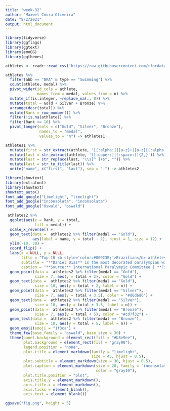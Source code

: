 ```yaml
---
title: "week-32"
author: "Maxwel Coura Oliveira"
date: "8/2/2021"
output: html_document
---
```



```r
library(tidyverse)
library(ggflags)
library(ggtext)
library(emoGG)
library(ggthemes)
```



```r
athletes <- readr::read_csv('https://raw.githubusercontent.com/rfordatascience/tidytuesday/master/data/2021/2021-08-03/athletes.csv')
```


```r
athletes %>% 
  filter(abb == "BRA" & type == "Swimming") %>% 
  count(athlete, medal) %>% 
  pivot_wider(id_cols = athlete,
              names_from = medal, values_from = n) %>% 
  mutate_if(is.integer, ~replace_na(., 0)) %>% 
  mutate(total = Gold + Silver + Bronze) %>% 
  arrange(desc(total)) %>% 
  mutate(Rank = row_number()) %>% 
  filter(!is.na(athlete)) %>% 
  filter(Rank <= 10) %>% 
  pivot_longer(cols = c("Gold", "Silver", "Bronze"), 
               names_to = "medal", 
               values_to = "n") -> athletes1
```



```r
athletes1 %>% 
  mutate(first = str_extract(athlete, '[[:alpha:]][a-z]+|[a-z][[:alpha:]]+')) %>% 
  mutate(last = str_extract(athlete, '([:upper:]|[:space:]){2,}')) %>% 
  mutate(last = str_replace(last, "\\s[^ ]+$", "")) %>% 
  mutate(last = str_to_title(last)) %>% 
  unite("name", c("first", "last"), sep = " ") -> athletes2
```


```r
library(showtext)
library(extrafont)
library(showtext)
showtext_auto()
font_add_google("Limelight", "limelight")
font_add_google("Inconsolata", "inconsolata")
font_add_google("Oswald", "oswald")
```


```r
 athletes2 %>% 
  ggplot(aes(x = Rank, y = total, 
             fill = medal)) +
  scale_x_reverse() + 
  geom_text(data =  athletes2 %>% filter(medal == "Gold"),
            aes(label = name, y = total - 2), hjust = 1, size = 12) +
  ylim(-10, 30) +
  coord_flip() +
  labs(x = NULL, y = NULL,
       title = "Top 10 <b style='color:#009C3B;'>Brazilian</b> athletes at the Paralympic Swimming",
       subtitle = "**Daniel Dias** is the most decorated paralympian with **24** medals",
       caption = "**Source:** International Paralympic Committee | **Figure:** @maxwelco") +
  geom_point(data =  athletes2 %>% filter(medal == "Gold"), 
             size = 7, aes(y = total + 2), color = "Gold") +
  geom_text(data =  athletes2 %>% filter(medal == "Gold"), 
             size = 10, aes(y = total + 2, label = n)) +
  geom_point(data =  athletes2 %>% filter(medal == "Silver"), 
             size = 7, aes(y = total + 3.5), color = "#d6d6d6") +
  geom_text(data =  athletes2 %>% filter(medal == "Silver"), 
             size = 10, aes(y = total + 3.5, label = n)) +
  geom_point(data =  athletes2 %>% filter(medal == "Bronze"), 
             size = 7, aes(y = total + 5), color = "#cd7f32") +
  geom_text(data =  athletes2 %>% filter(medal == "Bronze"), 
             size = 10, aes(y = total + 5, label = n)) +
  geom_emoji(emoji = "1f3ca") +
  theme_few(base_family = "oswald", base_size = 30) +
  theme(panel.background = element_rect(fill = "#b8e9ee"),
        plot.background = element_rect(fill = "gray90"),
        legend.position = "none",
        plot.title = element_markdown(family = "limelight", 
                                      size = 45, hjust = 0.5),
        plot.subtitle = element_markdown(size = 30, hjust = 0.5),
        plot.caption = element_markdown(size = 20, family = "inconsolata", 
                                        color = "gray10"),
        plot.title.position = "plot",
        axis.title.y = element_markdown(),
        axis.title.x = element_markdown(),
        axis.ticks = element_blank(),
        axis.text = element_blank()) 

ggsave("fig.png", height = 5)
```



